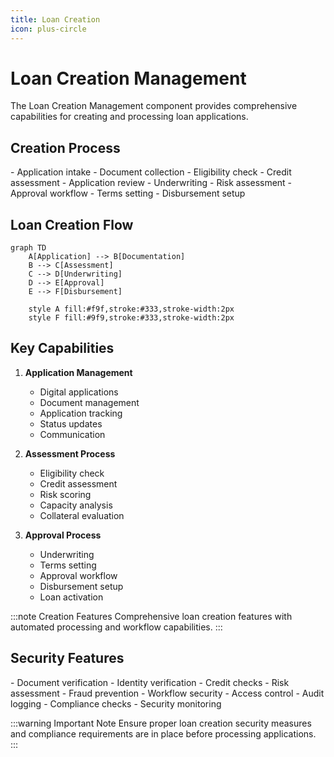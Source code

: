 ```yaml
---
title: Loan Creation
icon: plus-circle
---
```


# Loan Creation Management

The Loan Creation Management component provides comprehensive capabilities for creating and processing loan applications.

## Creation Process

<Accordion>
<AccordionItem title="Application Process">
- Application intake
- Document collection
- Eligibility check
- Credit assessment
- Application review
</AccordionItem>

<AccordionItem title="Approval Process">
- Underwriting
- Risk assessment
- Approval workflow
- Terms setting
- Disbursement setup
</AccordionItem>
</Accordion>

## Loan Creation Flow

```mermaid
graph TD
    A[Application] --> B[Documentation]
    B --> C[Assessment]
    C --> D[Underwriting]
    D --> E[Approval]
    E --> F[Disbursement]
    
    style A fill:#f9f,stroke:#333,stroke-width:2px
    style F fill:#9f9,stroke:#333,stroke-width:2px
```

## Key Capabilities

1. **Application Management**
   - Digital applications
   - Document management
   - Application tracking
   - Status updates
   - Communication

2. **Assessment Process**
   - Eligibility check
   - Credit assessment
   - Risk scoring
   - Capacity analysis
   - Collateral evaluation

3. **Approval Process**
   - Underwriting
   - Terms setting
   - Approval workflow
   - Disbursement setup
   - Loan activation

:::note Creation Features
Comprehensive loan creation features with automated processing and workflow capabilities.
:::

## Security Features

<Accordion>
<AccordionItem title="Application Security">
- Document verification
- Identity verification
- Credit checks
- Risk assessment
- Fraud prevention
</AccordionItem>

<AccordionItem title="Process Security">
- Workflow security
- Access control
- Audit logging
- Compliance checks
- Security monitoring
</AccordionItem>
</Accordion>

:::warning Important Note
Ensure proper loan creation security measures and compliance requirements are in place before processing applications.
:::
